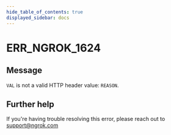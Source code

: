 ```yaml
---
hide_table_of_contents: true
displayed_sidebar: docs
---
```



# ERR_NGROK_1624

## Message

`VAL` is not a valid HTTP header value: `REASON`.

<ErrorDetails error="err_ngrok_1624" />

## Further help

If you're having trouble resolving this error, please reach out to [support@ngrok.com](mailto:support@ngrok.com?subject=Help%20with%20ERR_NGROK_1624)
